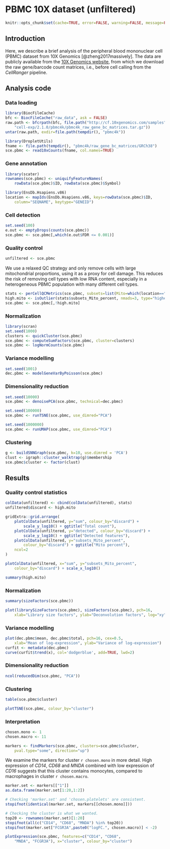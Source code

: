 # PBMC 10X dataset (unfiltered)

```r
knitr::opts_chunk$set(cache=TRUE, error=FALSE, warning=FALSE, message=FALSE)
```

## Introduction

Here, we describe a brief analysis of the peripheral blood mononuclear cell (PBMC) dataset from 10X Genomics [@zheng2017massively].
The data are publicly available from the [10X Genomics website](https://support.10xgenomics.com/single-cell-gene-expression/datasets/2.1.0/pbmc4k),
from which we download the raw gene/barcode count matrices, i.e., before cell calling from the _CellRanger_ pipeline.

## Analysis code

### Data loading

```r
library(BiocFileCache)
bfc <- BiocFileCache("raw_data", ask = FALSE)
raw.path <- bfcrpath(bfc, file.path("http://cf.10xgenomics.com/samples",
    "cell-exp/2.1.0/pbmc4k/pbmc4k_raw_gene_bc_matrices.tar.gz"))
untar(raw.path, exdir=file.path(tempdir(), "pbmc4k"))

library(DropletUtils)
fname <- file.path(tempdir(), "pbmc4k/raw_gene_bc_matrices/GRCh38")
sce.pbmc <- read10xCounts(fname, col.names=TRUE)
```

### Gene annotation

```r
library(scater)
rownames(sce.pbmc) <- uniquifyFeatureNames(
    rowData(sce.pbmc)$ID, rowData(sce.pbmc)$Symbol)

library(EnsDb.Hsapiens.v86)
location <- mapIds(EnsDb.Hsapiens.v86, keys=rowData(sce.pbmc)$ID, 
    column="SEQNAME", keytype="GENEID")
```

### Cell detection

```r
set.seed(100)
e.out <- emptyDrops(counts(sce.pbmc))
sce.pbmc <- sce.pbmc[,which(e.out$FDR <= 0.001)]
```

### Quality control

```r
unfiltered <- sce.pbmc
```

We use a relaxed QC strategy and only remove cells with large mitochondrial proportions, using it as a proxy for cell damage.
This reduces the risk of removing cell types with low RNA content, especially in a heterogeneous PBMC population with many different cell types.

```r
stats <- perCellQCMetrics(sce.pbmc, subsets=list(Mito=which(location=="MT")))
high.mito <- isOutlier(stats$subsets_Mito_percent, nmads=3, type="higher")
sce.pbmc <- sce.pbmc[,!high.mito]
```

### Normalization

```r
library(scran)
set.seed(1000)
clusters <- quickCluster(sce.pbmc)
sce.pbmc <- computeSumFactors(sce.pbmc, cluster=clusters)
sce.pbmc <- logNormCounts(sce.pbmc)
```

### Variance modelling

```r
set.seed(1001)
dec.pbmc <- modelGeneVarByPoisson(sce.pbmc)
```

### Dimensionality reduction

```r
set.seed(10000)
sce.pbmc <- denoisePCA(sce.pbmc, technical=dec.pbmc)

set.seed(100000)
sce.pbmc <- runTSNE(sce.pbmc, use_dimred="PCA")

set.seed(1000000)
sce.pbmc <- runUMAP(sce.pbmc, use_dimred="PCA")
```

### Clustering

```r
g <- buildSNNGraph(sce.pbmc, k=10, use.dimred = 'PCA')
clust <- igraph::cluster_walktrap(g)$membership
sce.pbmc$cluster <- factor(clust)
```

## Results

### Quality control statistics

```r
colData(unfiltered) <- cbind(colData(unfiltered), stats)
unfiltered$discard <- high.mito

gridExtra::grid.arrange(
    plotColData(unfiltered, y="sum", colour_by="discard") +
        scale_y_log10() + ggtitle("Total count"),
    plotColData(unfiltered, y="detected", colour_by="discard") +
        scale_y_log10() + ggtitle("Detected features"),
    plotColData(unfiltered, y="subsets_Mito_percent",
        colour_by="discard") + ggtitle("Mito percent"),
    ncol=2
)
```

```r
plotColData(unfiltered, x="sum", y="subsets_Mito_percent",
    colour_by="discard") + scale_x_log10()
```

```r
summary(high.mito)
```

### Normalization

```r
summary(sizeFactors(sce.pbmc))
```

```r
plot(librarySizeFactors(sce.pbmc), sizeFactors(sce.pbmc), pch=16,
    xlab="Library size factors", ylab="Deconvolution factors", log="xy")
```

### Variance modelling

```r
plot(dec.pbmc$mean, dec.pbmc$total, pch=16, cex=0.5,
    xlab="Mean of log-expression", ylab="Variance of log-expression")
curfit <- metadata(dec.pbmc)
curve(curfit$trend(x), col='dodgerblue', add=TRUE, lwd=2)
```

### Dimensionality reduction

```r
ncol(reducedDim(sce.pbmc, "PCA"))
```

### Clustering

```r
table(sce.pbmc$cluster)
```

```r
plotTSNE(sce.pbmc, colour_by="cluster")
```

### Interpretation

```r
chosen.mono <- 1
chosen.macro <- 11
```

```r
markers <- findMarkers(sce.pbmc, clusters=sce.pbmc$cluster, 
    pval.type="some", direction="up")
```

We examine the markers for cluster `r chosen.mono` in more detail.
High expression of _CD14_, _CD68_ and _MNDA_ combined with low expression of _CD16_ suggests that this cluster contains monocytes,
compared to macrophages in cluster `r chosen.macro`.

```r
marker.set <- markers[["1"]]
as.data.frame(marker.set[1:20,1:2])
```

```r
# Checking 'marker.set' and 'chosen.platelets' are consistent.
stopifnot(identical(marker.set, markers[[chosen.mono]]))

# Checking the cluster is what we wanted.
top20 <- rownames(marker.set)[1:20]
stopifnot(all(c("CD14", "CD68", "MNDA") %in% top20))
stopifnot(marker.set["FCGR3A",paste0("logFC.", chosen.macro)] < -2)
```

```r
plotExpression(sce.pbmc, features=c("CD14", "CD68",
    "MNDA", "FCGR3A"), x="cluster", colour_by="cluster")
```
